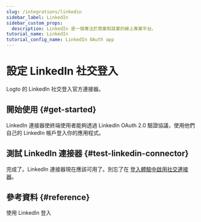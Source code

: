 ```yaml
---
slug: /integrations/linkedin
sidebar_label: LinkedIn
sidebar_custom_props:
  description: LinkedIn 是一個專注於商業和就業的線上專業平台。
tutorial_name: LinkedIn
tutorial_config_name: LinkedIn OAuth app
---
```




# 設定 LinkedIn 社交登入

Logto 的 LinkedIn 社交登入官方連接器。

<GuideTip />

## 開始使用 \{#get-started}

LinkedIn 連接器使終端使用者能夠透過 LinkedIn OAuth 2.0 驗證協議，使用他們自己的 LinkedIn 帳戶登入你的應用程式。

<Integration />

## 測試 LinkedIn 連接器 \{#test-linkedin-connector}

完成了。LinkedIn 連接器現在應該可用了。別忘了在 [登入體驗中啟用社交連接器](/connectors/social-connectors/#enable-social-sign-in)。

## 參考資料 \{#reference}

<Url href="https://learn.microsoft.com/en-us/linkedin/consumer/integrations/self-serve/sign-in-with-linkedin">
  使用 LinkedIn 登入
</Url>
